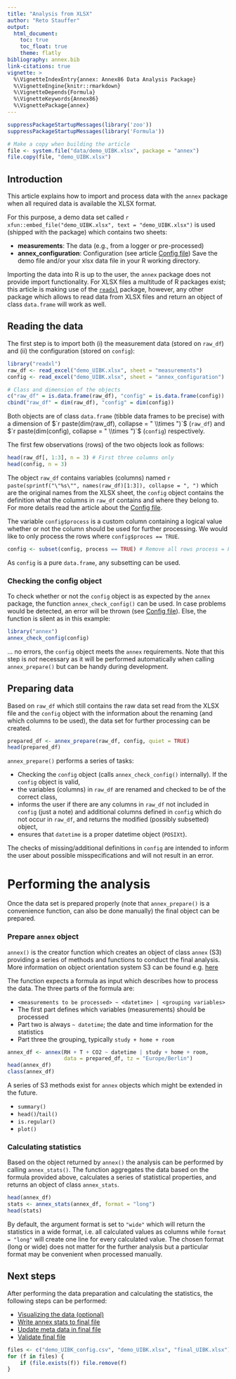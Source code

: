 ```yaml
---
title: "Analysis from XLSX"
author: "Reto Stauffer"
output:
  html_document:
    toc: true
    toc_float: true
    theme: flatly
bibliography: annex.bib
link-citations: true
vignette: >
  %\VignetteIndexEntry{annex: Annex86 Data Analysis Package}
  %\VignetteEngine{knitr::rmarkdown}
  %\VignetteDepends{Formula}
  %\VignetteKeywords{Annex86}
  %\VignettePackage{annex}
---
```


```r
suppressPackageStartupMessages(library('zoo'))
suppressPackageStartupMessages(library('Formula'))

# Make a copy when building the article
file <- system.file("data/demo_UIBK.xlsx", package = "annex")
file.copy(file, "demo_UIBK.xlsx")
```

## Introduction

This article explains how to import and process data with the
`annex` package when all required data is available the XLSX format.

For this purpose, a demo data set called
`r xfun::embed_file("demo_UIBK.xlsx", text = "demo_UIBK.xlsx")` is used
(shipped with the package) which contains two sheets:

* **measurements**: The data (e.g., from a logger or pre-processed)
* **annex_configuration**: Configuration (see article [Config file](configfile.html))
Save the demo file and/or your xlsx data file in your R working directory.

Importing the data into R is up to the user, the `annex` package does not provide
import functionality. For XLSX files a multitude of R packages exist; this article
is making use of the [`readxl`](https://cran.r-project.org/package=readxl) package,
however, any other package which allows to read data from XLSX files and return
an object of class `data.frame` will work as well.

## Reading the data

The first step is to import both (i) the measurement data (stored on `raw_df`)
and (ii) the configuration (stored on `config`):

```r
library("readxl")
raw_df <- read_excel("demo_UIBK.xlsx", sheet = "measurements")
config <- read_excel("demo_UIBK.xlsx", sheet = "annex_configuration")

# Class and dimension of the objects
c("raw_df" = is.data.frame(raw_df), "config" = is.data.frame(config))
cbind("raw_df" = dim(raw_df), "config" = dim(config))
```

Both objects are of class `data.frame` (tibble data frames to be precise)
with a dimension of $`r paste(dim(raw_df), collapse = " \\times ")`$ (`raw_df`)
and  $`r paste(dim(config), collapse = " \\times ")`$  (`config`) respectively.

The first few observations (rows) of the two objects look as follows:

```r
head(raw_df[, 1:3], n = 3) # First three columns only
head(config, n = 3)
```

The object `raw_df` contains variables (columns) named
`r paste(sprintf("\"%s\"", names(raw_df)[1:3]), collapse = ", ")` which
are the original names from the XLSX sheet, the `config` object contains
the definition what the columns in `raw_df` contains and where they belong to.
For more details read the article about the [Config file](configfile.html).

The variable `config$process` is a custom column containing a logical
value whether or not the column should be used for further processing.
We would like to only process the rows where `config$proces == TRUE`.

```r
config <- subset(config, process == TRUE) # Remove all rows process = FALSE
```

As `config` is a pure `data.frame`, any subsetting can be used.

### Checking the config object

To check whether or not the `config` object is as expected by the `annex` package,
the function `annex_check_config()` can be used. In case problems would
be detected, an error will be thrown (see [Config file](configfile.html)).
Else, the function is silent as in this example:

```r
library("annex")
annex_check_config(config)
```

... no errors, the `config` object meets the `annex` requirements. Note that
this step is _not_ necessary as it will be performed automatically when
calling `annex_prepare()` but can be handy during development.


## Preparing data

Based on `raw_df` which still contains the raw data set read from
the XLSX file and the `config` object with the information about
the renaming (and which columns to be used), the data set for
further processing can be created.

```r
prepared_df <- annex_prepare(raw_df, config, quiet = TRUE)
head(prepared_df)
```

`annex_prepare()` performs a series of tasks:

* Checking the `config` object (calls `annex_check_config()` internally).
  If the `config` object is valid,
* the variables (columns) in `raw_df` are renamed and checked to be of the
  correct class,
* informs the user if there are any columns in `raw_df` not included in
  `config` (just a note) and additional columns defined in `config` which
  do not occur in `raw_df`, and returns the modified (possibly subsetted) object,
* ensures that `datetime` is a proper datetime object (`POSIXt`).


The checks of missing/additional definitions in `config` are intended to inform
the user about possible misspecifications and will not result in an error.

# Performing the analysis

Once the data set is prepared properly (note that `annex_prepare()`
is a convenience function, can also be done manually) the final object
can be prepared.

### Prepare `annex` object

`annex()` is the creator function which creates an object of class
`annex` (S3) providing a series of methods and functions to conduct the
final analysis. More information on object orientation system S3 can be found
e.g. [here](https://discdown.org/rprogramming/classes-and-methods.html#object-orientation)

The function expects a formula as input which describes how to process
the data. The three parts of the formula are:

* `<measurements to be processed> ~ <datetime> | <grouping variables>`
* The first part defines which variables (measurements) should be processed
* Part two is always `~ datetime`; the date and time information for the statistics
* Part three the grouping, typically `study + home + room`

```r
annex_df <- annex(RH + T + CO2 ~ datetime | study + home + room,
                  data = prepared_df, tz = "Europe/Berlin")
head(annex_df)
class(annex_df)
```

A series of S3 methods exist for `annex` objects which might be extended
in the future.

* `summary()`
* `head()`/`tail()`
* `is.regular()`
* `plot()`

### Calculating statistics

Based on the object returned by `annex()` the analysis
can be performed by calling `annex_stats()`. The function
aggregates the data based on the formula provided above,
calculates a series of statistical properties, and returns
an object of class `annex_stats`.

```r
head(annex_df)
stats <- annex_stats(annex_df, format = "long")
head(stats)
```

By default, the argument format is set to `"wide"` which will return the
statistics in a wide format, i.e. all calculated values as columns while
`format = "long"` will create one line for every calculated value.
The chosen format (long or wide) does not matter for the further analysis but a particular
format may be convenient when processed manually.

## Next steps

After performing the data preparation and calculating the statistics,
the following steps can be performed:

* [Visualizing the data (optional)](visualization.html)
* [Write annex stats to final file](write_and_validate.html#write)
* [Update meta data in final file](write_and_validate.html#meta)
* [Validate final file](write_and_validate.html#validate)


```r
files <- c("demo_UIBK_config.csv", "demo_UIBK.xlsx", "final_UIBK.xlsx")
for (f in files) {
    if (file.exists(f)) file.remove(f)
}
```







